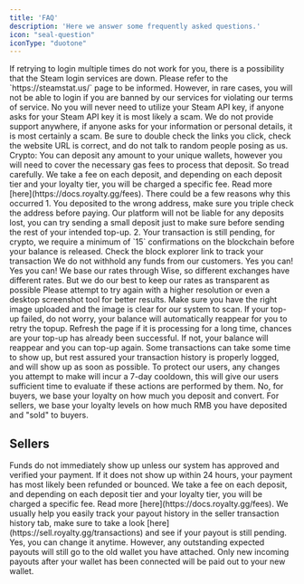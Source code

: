 ```yaml
---
title: 'FAQ'
description: 'Here we answer some frequently asked questions.'
icon: "seal-question"
iconType: "duotone"
---
```


<AccordionGroup>
  <Accordion title="Why can't I login?">
    If retrying to login multiple times do not work for you, there is a possibility that the Steam login services are down. Please refer to the `https://steamstat.us/` page to be informed. However, in rare cases, you will not be able to login if you are banned by our services for violating our terms of service.
  </Accordion>
  <Accordion title="Do I need to link a stream API key?">
    No you will never need to utilize your Steam API key, if anyone asks for your Steam API key it is most likely a scam.
  </Accordion>
  <Accordion title="I received support outside of the website, is it legit?">
    We do not provide support anywhere, if anyone asks for your information or personal details, it is most certainly a scam.
    Be sure to double check the links you click, check the website URL is correct, and do not talk to random people posing as us.
  </Accordion>
  <Accordion title="Can I deposit a small amount?">
    Crypto: You can deposit any amount to your unique wallets, however you will need to cover the necessary gas fees to process that deposit. So tread carefully.
  </Accordion>
  <Accordion title="I deposited, but I got less than what I deposited">
    We take a fee on each deposit, and depending on each deposit tier and your loyalty tier, you will be charged a specific fee. Read more [here](https://docs.royalty.gg/fees).
  </Accordion>
   <Accordion title="I deposited but my balance is still zero.">
    There could be a few reasons why this occurred
        1. You deposited to the wrong address, make sure you triple check the address before paying. Our platform will not be liable for any deposits lost, you can try sending a small deposit just to make sure before sending the rest of your intended top-up.
        2. Your transaction is still pending, for crypto, we require a minimum of `15` confirmations on the blockchain before your balance is released. Check the block explorer link to track your transaction
    We do not withhold any funds from our customers.
  </Accordion>
  <Accordion title="Can I deposit with multiple wallets?">
    Yes you can!
  </Accordion>
  <Accordion title="Can I use my wallet on multiple accounts?">
    Yes you can!
  </Accordion>
  <Accordion title="I clicked on “Max” for the amount I wish to convert, but it is different from my exchanges rates, why is that?">
    We base our rates through Wise, so different exchanges have different rates. But we do our best to keep our rates as transparent as possible
  </Accordion>
  <Accordion title="My image upload failed, what do I do?">
    Please attempt to try again with a higher resolution or even a desktop screenshot tool for better results.
  </Accordion>
  <Accordion title="My top-up failed, what should I do?">
    Make sure you have the right image uploaded and the image is clear for our system to scan.
    If your top-up failed, do not worry, your balance will automatically reappear for you to retry the topup.
  </Accordion>
  <Accordion title="My top-up is still processing">
    Refresh the page if it is processing for a long time, chances are your top-up has already been successful. If not, your balance will reappear and you can top-up again.
  </Accordion>
  <Accordion title="My transaction history is not showing my latest transactions">
    Some transactions can take some time to show up, but rest assured your transaction history is properly logged, and will show up as soon as possible.
  </Accordion>
  <Accordion title="How come I am prevented from adjusting my information?">
    To protect our users, any changes you attempt to make will incur a 7-day cooldown, this will give our users sufficient time to evaluate if these actions are performed by them.
  </Accordion>
  <Accordion title="If I deposited today, will I instantly get my loyalty discounts?">
    No, for buyers, we base your loyalty on how much you deposit and convert. 
    For sellers, we base your loyalty levels on how much RMB you have deposited and "sold" to buyers.
  </Accordion>
</AccordionGroup>

## Sellers

<AccordionGroup>
  <Accordion title="I sent in funds for deposit, but my total deposited RMB is still 0">
    Funds do not immediately show up unless our system has approved and verified your payment. If it does not show up within 24 hours, your payment has most likely been refunded or bounced.
  </Accordion>
  <Accordion title="How come my total deposited amount is different from my actual sent amount?">
    We take a fee on each deposit, and depending on each deposit tier and your loyalty tier, you will be charged a specific fee. Read more [here](https://docs.royalty.gg/fees).

  </Accordion>
  <Accordion title="I have not received my payout">
    We usually help you easily track your payout history in the seller transaction history tab, make sure to take a look [here](https://sell.royalty.gg/transactions) and see if your payout is still pending.
  </Accordion>
  <Accordion title="I connected a designated payout wallet, can i change it?">
    Yes, you can change it anytime. However, any outstanding expected payouts will still go to the old wallet you have attached. Only new incoming payouts after your wallet has been connected will be paid out to your new wallet.
  </Accordion>
</AccordionGroup>